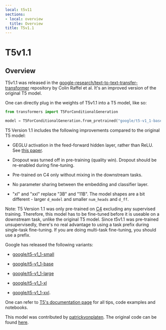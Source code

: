 ```yaml
---
local: t5v11
sections:
- local: overview
  title: Overview
title: T5v1.1
---
```

<script>
</script>
<!--Copyright 2021 The HuggingFace Team. All rights reserved.

Licensed under the Apache License, Version 2.0 (the "License"); you may not use this file except in compliance with
the License. You may obtain a copy of the License at

http://www.apache.org/licenses/LICENSE-2.0

Unless required by applicable law or agreed to in writing, software distributed under the License is distributed on
an "AS IS" BASIS, WITHOUT WARRANTIES OR CONDITIONS OF ANY KIND, either express or implied. See the License for the
specific language governing permissions and limitations under the License.
-->

<h1 id="t5v11">T5v1.1</h1>

<h2 id="overview">Overview</h2>

T5v1.1 was released in the [google-research/text-to-text-transfer-transformer](https://github.com/google-research/text-to-text-transfer-transformer/blob/main/released_checkpoints.md#t511)
repository by Colin Raffel et al. It's an improved version of the original T5 model.

One can directly plug in the weights of T5v1.1 into a T5 model, like so:

```python
from transformers import T5ForConditionalGeneration

model = T5ForConditionalGeneration.from_pretrained("google/t5-v1_1-base")
```

T5 Version 1.1 includes the following improvements compared to the original T5 model:

- GEGLU activation in the feed-forward hidden layer, rather than ReLU. See [this paper](https://arxiv.org/abs/2002.05202).

- Dropout was turned off in pre-training (quality win). Dropout should be re-enabled during fine-tuning.

- Pre-trained on C4 only without mixing in the downstream tasks.

- No parameter sharing between the embedding and classifier layer.

- "xl" and "xxl" replace "3B" and "11B". The model shapes are a bit different - larger `d_model` and smaller
  `num_heads` and `d_ff`.

Note: T5 Version 1.1 was only pre-trained on [C4](https://huggingface.co/datasets/c4) excluding any supervised
training. Therefore, this model has to be fine-tuned before it is useable on a downstream task, unlike the original T5
model. Since t5v1.1 was pre-trained unsupervisedly, there's no real advantage to using a task prefix during single-task
fine-tuning. If you are doing multi-task fine-tuning, you should use a prefix.

Google has released the following variants:

- [google/t5-v1_1-small](https://huggingface.co/google/t5-v1_1-small)

- [google/t5-v1_1-base](https://huggingface.co/google/t5-v1_1-base)

- [google/t5-v1_1-large](https://huggingface.co/google/t5-v1_1-large)

- [google/t5-v1_1-xl](https://huggingface.co/google/t5-v1_1-xl)

- [google/t5-v1_1-xxl](https://huggingface.co/google/t5-v1_1-xxl).

One can refer to [T5's documentation page](t5) for all tips, code examples and notebooks.

This model was contributed by [patrickvonplaten](https://huggingface.co/patrickvonplaten). The original code can be
found [here](https://github.com/google-research/text-to-text-transfer-transformer/blob/main/released_checkpoints.md#t511).
